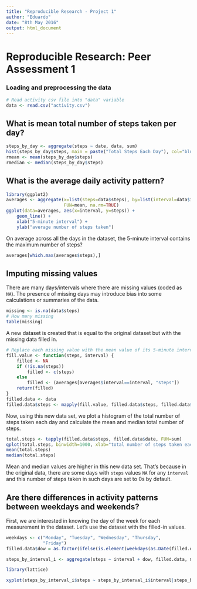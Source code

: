 ```yaml
---
title: "Reproducible Research - Project 1"
author: "Eduardo"
date: "8th May 2016"
output: html_document
---
```

# Reproducible Research: Peer Assessment 1

### Loading and preprocessing the data
```r
# Read activity csv file into "data" variable
data <- read.csv("activity.csv")
```

## What is mean total number of steps taken per day?
```r
steps_by_day <- aggregate(steps ~ date, data, sum)
hist(steps_by_day$steps, main = paste("Total Steps Each Day"), col="blue", xlab="Number of Steps")
rmean <- mean(steps_by_day$steps)
rmedian <- median(steps_by_day$steps)
```

## What is the average daily activity pattern?
```r
library(ggplot2)
averages <- aggregate(x=list(steps=data$steps), by=list(interval=data$interval),
                      FUN=mean, na.rm=TRUE)
ggplot(data=averages, aes(x=interval, y=steps)) +
    geom_line() +
    xlab("5-minute interval") +
    ylab("average number of steps taken")
```

On average across all the days in the dataset, the 5-minute interval contains
the maximum number of steps?
```r
averages[which.max(averages$steps),]
```

## Imputing missing values

There are many days/intervals where there are missing values (coded as `NA`). The presence of missing days may introduce bias into some calculations or summaries of the data.

```r
missing <- is.na(data$steps)
# How many missing
table(missing)
```

A new dataset is created that is equal to the original dataset but with the missing data filled in.

```r
# Replace each missing value with the mean value of its 5-minute interval
fill.value <- function(steps, interval) {
    filled <- NA
    if (!is.na(steps))
        filled <- c(steps)
    else
        filled <- (averages[averages$interval==interval, "steps"])
    return(filled)
}
filled.data <- data
filled.data$steps <- mapply(fill.value, filled.data$steps, filled.data$interval)
```
Now, using this new data set, we plot a histogram of the total number of steps taken each day and calculate the mean and median total number of steps.

```r
total.steps <- tapply(filled.data$steps, filled.data$date, FUN=sum)
qplot(total.steps, binwidth=1000, xlab="total number of steps taken each day")
mean(total.steps)
median(total.steps)
```

Mean and median values are higher in this new data set. That's because
in the original data, there are some days with `steps` values `NA` for 
any `interval` and this number of steps taken in such days are set to 0s by
default. 

## Are there differences in activity patterns between weekdays and weekends?
First, we are interested in knowing the day of the week for each measurement in the dataset. Let's use the dataset with the filled-in values.

```r
weekdays <- c("Monday", "Tuesday", "Wednesday", "Thursday", 
              "Friday")
filled.data$dow = as.factor(ifelse(is.element(weekdays(as.Date(filled.data$date)),weekdays), "Weekday", "Weekend"))

steps_by_interval_i <- aggregate(steps ~ interval + dow, filled.data, mean)

library(lattice)

xyplot(steps_by_interval_i$steps ~ steps_by_interval_i$interval|steps_by_interval_i$dow, main="Average Steps per Day by Interval",xlab="Interval", ylab="Steps",layout=c(1,2), type="l")

```
